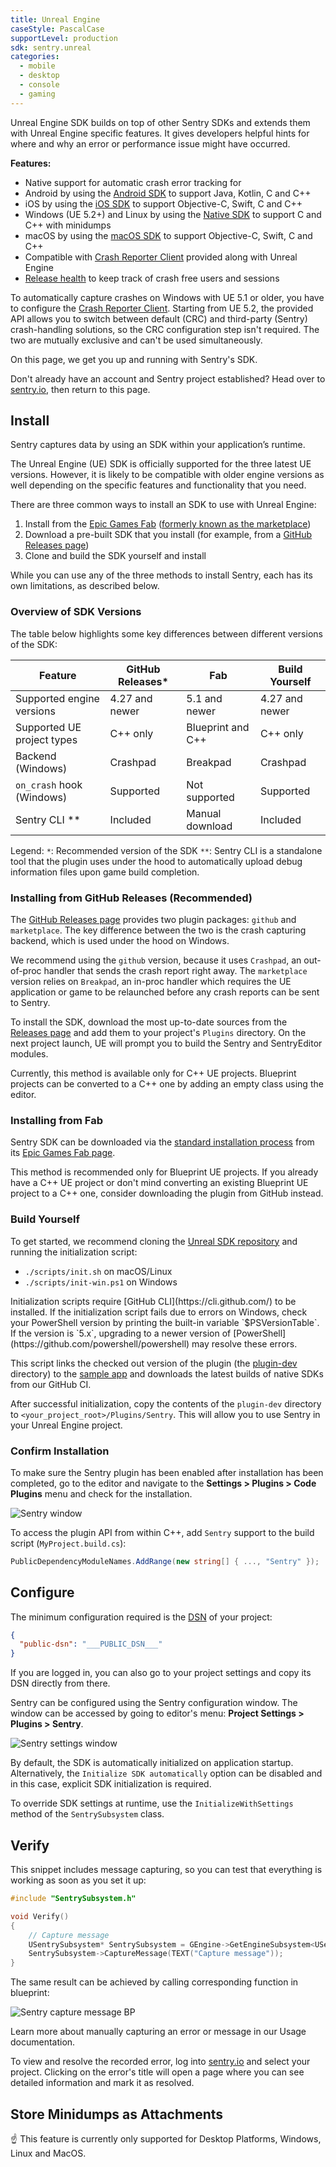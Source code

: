 ```yaml
---
title: Unreal Engine
caseStyle: PascalCase
supportLevel: production
sdk: sentry.unreal
categories:
  - mobile
  - desktop
  - console
  - gaming
---
```


Unreal Engine SDK builds on top of other Sentry SDKs and extends them with Unreal Engine specific features. It gives developers helpful hints for where and why an error or performance issue might have occurred.

**Features:**

- Native support for automatic crash error tracking for
- Android by using the [Android SDK](/platforms/android/) to support Java, Kotlin, C and C++
- iOS by using the [iOS SDK](/platforms/apple/guides/ios/) to support Objective-C, Swift, C and C++
- Windows (UE 5.2+) and Linux by using the [Native SDK](/platforms/native/) to support C and C++ with minidumps
- macOS by using the [macOS SDK](/platforms/apple/guides/macos/) to support Objective-C, Swift, C and C++
- Compatible with [Crash Reporter Client](/platforms/unreal/configuration/setup-crashreporter/) provided along with Unreal Engine
- [Release health](/platforms/unreal/configuration/releases/) to keep track of crash free users and sessions

<Alert level="warning">

To automatically capture crashes on Windows with UE 5.1 or older, you have to configure the [Crash Reporter Client](/platforms/unreal/configuration/setup-crashreporter/). Starting from UE 5.2, the provided API allows you to switch between default (CRC) and third-party (Sentry) crash-handling solutions, so the CRC configuration step isn't required. The two are mutually exclusive and can't be used simultaneously.

</Alert>

On this page, we get you up and running with Sentry's SDK.

Don't already have an account and Sentry project established? Head over to [sentry.io](https://sentry.io/signup/), then return to this page.

## Install

Sentry captures data by using an SDK within your application’s runtime.

The Unreal Engine (UE) SDK is officially supported for the three latest UE versions. However, it is likely to be compatible with older engine versions as well depending on the specific features and functionality that you need.

There are three common ways to install an SDK to use with Unreal Engine:
1. Install from the [Epic Games Fab](https://www.fab.com/) ([formerly known as the marketplace](https://www.unrealengine.com/en-US/blog/fab-epics-new-unified-content-marketplace-launches-today))
2. Download a pre-built SDK that you install (for example, from a [GitHub Releases page](https://github.com/getsentry/sentry-unreal/releases))
3. Clone and build the SDK yourself and install

While you can use any of the three methods to install Sentry, each has its own limitations, as described below.

### Overview of SDK Versions

The table below highlights some key differences between different versions of the SDK:

| Feature                    | __GitHub Releases__* | Fab                 | Build Yourself |
|----------------------------|----------------------|---------------------|----------------|
| Supported engine versions  | 4.27 and newer       | 5.1 and newer       | 4.27 and newer |
| Supported UE project types | C++ only             | Blueprint and C++   | C++ only       |
| Backend (Windows)          | Crashpad             | Breakpad            | Crashpad       |
| `on_crash` hook (Windows)  | Supported            | Not supported       | Supported      |
| Sentry CLI **              | Included             | Manual download     | Included       |

Legend:
`*`: Recommended version of the SDK
`**`: Sentry CLI is a standalone tool that the plugin uses under the hood to automatically upload debug information files upon game build completion.

### Installing from GitHub Releases (Recommended)

The [GitHub Releases page](https://github.com/getsentry/sentry-unreal/releases) provides two plugin packages: `github` and `marketplace`. The key difference between the two is the crash capturing backend, which is used under the hood on Windows.

We recommend using the `github` version, because it uses `Crashpad`, an out-of-proc handler that sends the crash report right away. The `marketplace` version relies on `Breakpad`, an in-proc handler which requires the UE application or game to be relaunched before any crash reports can be sent to Sentry.

To install the SDK, download the most up-to-date sources from the [Releases page](https://github.com/getsentry/sentry-unreal/releases) and add them to your project's `Plugins` directory. On the next project launch, UE will prompt you to build the Sentry and SentryEditor modules.

<Note>

Currently, this method is available only for C++ UE projects. Blueprint projects can be converted to a C++ one by adding an empty class using the editor.

</Note>

### Installing from Fab

Sentry SDK can be downloaded via the [standard installation process](https://dev.epicgames.com/documentation/en-us/unreal-engine/working-with-plugins-in-unreal-engine#installingpluginsfromtheunrealenginemarketplace) from its [Epic Games Fab page](https://www.fab.com/listings/eaa89d9d-8d39-450c-b75f-acee010890a2).

This method is recommended only for Blueprint UE projects. If you already have a C++ UE project or don't mind converting an existing Blueprint UE project to a C++ one, consider downloading the plugin from GitHub instead.

### Build Yourself

To get started, we recommend cloning the [Unreal SDK repository](https://github.com/getsentry/sentry-unreal) and running the initialization script:

* `./scripts/init.sh` on macOS/Linux
* `./scripts/init-win.ps1` on Windows

<Note>
Initialization scripts require [GitHub CLI](https://cli.github.com/) to be installed.
</Note>

<Note>
If the initialization script fails due to errors on Windows, check your PowerShell version by printing the built-in variable `$PSVersionTable`. If the version is `5.x`, upgrading to a newer version of [PowerShell](https://github.com/powershell/powershell) may resolve these errors.
</Note>

This script links the checked out version of the plugin (the [plugin-dev](https://github.com/getsentry/sentry-unreal/tree/b67076ad5dc419d46b4be70a0bd6e64c2357a82d/plugin-dev) directory) to the [sample app](https://github.com/getsentry/sentry-unreal/tree/b67076ad5dc419d46b4be70a0bd6e64c2357a82d/sample) and downloads the latest builds of native SDKs from our GitHub CI.

After successful initialization, copy the contents of the `plugin-dev` directory to `<your_project_root>/Plugins/Sentry`. This will allow you to use Sentry in your Unreal Engine project.

### Confirm Installation
To make sure the Sentry plugin has been enabled after installation has been completed, go to the editor and navigate to the **Settings > Plugins > Code Plugins** menu and check for the installation.

![Sentry window](./img/unreal_plugins_window.png)

To access the plugin API from within C++,
add `Sentry` support to the build script (`MyProject.build.cs`):

```csharp
PublicDependencyModuleNames.AddRange(new string[] { ..., "Sentry" });
```

## Configure

The minimum configuration required is the [DSN](/product/sentry-basics/dsn-explainer/) of your project:

```json {tabTitle: Public DSN}
{
  "public-dsn": "___PUBLIC_DSN___"
}
```

<Note>

If you are logged in, you can also go to your project settings and copy its DSN directly from there.

</Note>

Sentry can be configured using the Sentry configuration window.
The window can be accessed by going to editor's menu: **Project Settings > Plugins > Sentry**.

![Sentry settings window](./img/unreal_window.png)

By default, the SDK is automatically initialized on application startup. Alternatively, the `Initialize SDK automatically` option can be disabled and in this case, explicit SDK initialization is required.

To override SDK settings at runtime, use the `InitializeWithSettings` method of the `SentrySubsystem` class.

## Verify

This snippet includes message capturing, so you can test that everything is working as soon as you set it up:

```cpp
#include "SentrySubsystem.h"

void Verify()
{
    // Capture message
    USentrySubsystem* SentrySubsystem = GEngine->GetEngineSubsystem<USentrySubsystem>();
    SentrySubsystem->CaptureMessage(TEXT("Capture message"));
}
```

The same result can be achieved by calling corresponding function in blueprint:

![Sentry capture message BP](./img/unreal_bp_message.png)

<Note>

Learn more about manually capturing an error or message in our <PlatformLink to="/usage/">Usage documentation</PlatformLink>.

</Note>

To view and resolve the recorded error, log into [sentry.io](https://sentry.io) and select your project. Clicking on the error's title will open a page where you can see detailed information and mark it as resolved.

## Store Minidumps as Attachments

<Include name="store-minidumps-as-attachments-intro" />

<Alert level="note">☝ This feature is currently only supported for Desktop Platforms, Windows, Linux and MacOS.</Alert>

<Include name="store-minidumps-as-attachments-configuration" />
